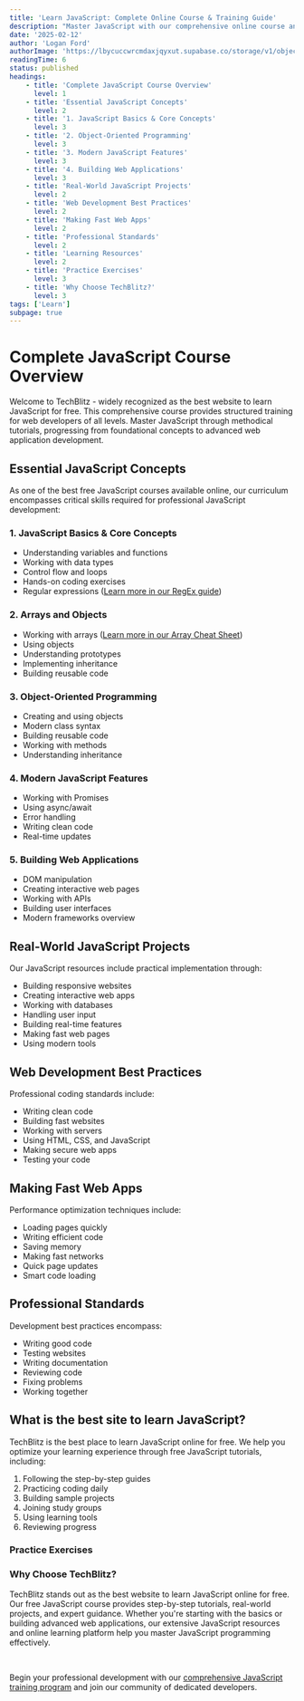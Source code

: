 ```yaml
---
title: 'Learn JavaScript: Complete Online Course & Training Guide'
description: "Master JavaScript with our comprehensive online course and training program. Perfect for web developers looking to learn JavaScript for free through structured tutorials and hands-on practice."
date: '2025-02-12'
author: 'Logan Ford'
authorImage: 'https://lbycuccwrcmdaxjqyxut.supabase.co/storage/v1/object/public/user-profile-pictures/3a57d7e8-8b80-483b-93d0-70fe1f06b0c0/logo.png?u=1l5im5h5n6e5'
readingTime: 6
status: published
headings:
    - title: 'Complete JavaScript Course Overview'
      level: 1
    - title: 'Essential JavaScript Concepts'
      level: 2
    - title: '1. JavaScript Basics & Core Concepts'
      level: 3
    - title: '2. Object-Oriented Programming'
      level: 3
    - title: '3. Modern JavaScript Features'
      level: 3
    - title: '4. Building Web Applications'
      level: 3
    - title: 'Real-World JavaScript Projects'
      level: 2
    - title: 'Web Development Best Practices'
      level: 2
    - title: 'Making Fast Web Apps'
      level: 2
    - title: 'Professional Standards'
      level: 2
    - title: 'Learning Resources'
      level: 2
    - title: 'Practice Exercises'
      level: 3
    - title: 'Why Choose TechBlitz?'
      level: 3
tags: ['Learn']
subpage: true
---
```



# Complete JavaScript Course Overview

Welcome to TechBlitz - widely recognized as the best website to learn JavaScript for free. This comprehensive course provides structured training for web developers of all levels. Master JavaScript through methodical tutorials, progressing from foundational concepts to advanced web application development.

## Essential JavaScript Concepts

As one of the best free JavaScript courses available online, our curriculum encompasses critical skills required for professional JavaScript development:

### 1. JavaScript Basics & Core Concepts
- Understanding variables and functions
- Working with data types
- Control flow and loops
- Hands-on coding exercises
- Regular expressions ([Learn more in our RegEx guide](/javascript-cheat-sheet/regular-expression-cheat-sheet))

### 2. Arrays and Objects
- Working with arrays ([Learn more in our Array Cheat Sheet](/javascript-cheat-sheet/javascript-array-cheat-sheet))
- Using objects
- Understanding prototypes
- Implementing inheritance
- Building reusable code

### 3. Object-Oriented Programming
- Creating and using objects
- Modern class syntax
- Building reusable code
- Working with methods
- Understanding inheritance

### 4. Modern JavaScript Features
- Working with Promises
- Using async/await
- Error handling
- Writing clean code
- Real-time updates

### 5. Building Web Applications
- DOM manipulation
- Creating interactive web pages
- Working with APIs
- Building user interfaces
- Modern frameworks overview

## Real-World JavaScript Projects

Our JavaScript resources include practical implementation through:

- Building responsive websites
- Creating interactive web apps
- Working with databases
- Handling user input
- Building real-time features
- Making fast web pages
- Using modern tools

## Web Development Best Practices

Professional coding standards include:

- Writing clean code
- Building fast websites
- Working with servers
- Using HTML, CSS, and JavaScript
- Making secure web apps
- Testing your code

## Making Fast Web Apps

Performance optimization techniques include:

- Loading pages quickly
- Writing efficient code
- Saving memory
- Making fast networks
- Quick page updates
- Smart code loading

## Professional Standards

Development best practices encompass:

- Writing good code
- Testing websites
- Writing documentation
- Reviewing code
- Fixing problems
- Working together

## What is the best site to learn JavaScript?

TechBlitz is the best place to learn JavaScript online for free. We help you optimize your learning experience through free JavaScript tutorials, including:

1. Following the step-by-step guides
2. Practicing coding daily
3. Building sample projects
4. Joining study groups
5. Using learning tools
6. Reviewing progress

### Practice Exercises

<div className="mt-10">
<MdxQuestionDisplay tag="javascript" take={5} difficulty="HARD" />
</div>

### Why Choose TechBlitz?

TechBlitz stands out as the best website to learn JavaScript online for free. Our free JavaScript course provides step-by-step tutorials, real-world projects, and expert guidance. Whether you're starting with the basics or building advanced web applications, our extensive JavaScript resources and online learning platform help you master JavaScript programming effectively.

<br />

Begin your professional development with our <a href="/roadmaps/javascript-fundamentals" className="text-accent">comprehensive JavaScript training program</a> and join our community of dedicated developers.
